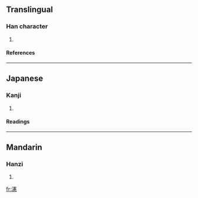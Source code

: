 ==Translingual==
===Han character===
{{Han char|rn=85|rad=水|as=16|sn=19|four=3313<sub>6</sub>|canj=水十手心 (EJQP)}}
# {{defn|Han|sort=水16}}
====References====
{{Han ref|kx=0659.400|dkj=18644|hdz=31785.060|uh=7017|ud=28695|bh=F265|bd=62053}}

----
==Japanese==
===Kanji===
{{ja-kanji|grade=|rs=水16}}
# {{defn|Japanese}} 
====Readings====
{{ja-readings|on=[[けん]] (ken), [[こん]] (kon)|kun=}}

----
==Mandarin==
===Hanzi===
{{cmn-hanzi|pin=[[xiàn]] (xian4)|wg=hsien<sup>4</sup>}}
# {{defn|Mandarin}}

[[fr:瀗]]